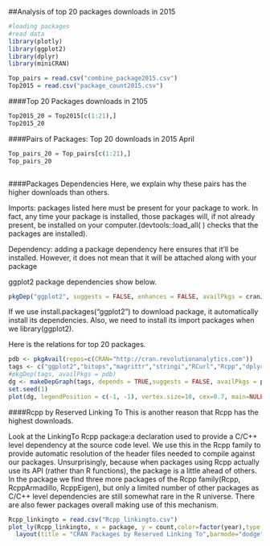 
##Analysis of top 20 packages downloads in 2015

```r
#loading packages
#read data
library(plotly)
library(ggplot2)
library(dplyr)
library(miniCRAN)

Top_pairs = read.csv("combine_package2015.csv")
Top2015 = read.csv("package_count2015.csv")
```

####Top 20 Packages downloads in 2105
```r
Top2015_20 = Top2015[c(1:21),]
Top2015_20

```


####Pairs of Packages: Top 20 downloads in 2015 April
```r
Top_pairs_20 = Top_pairs[c(1:21),]
Top_pairs_20
```


```r


```

####Packages Dependencies
Here, we explain why these pairs has the higher downloads than others.

Imports: packages listed here must be present for your package to work. In fact, any time your package is installed, those packages will, if not already present, be installed on your computer.(devtools::load_all( ) checks that the packages are installed).

Dependency: adding a package dependency here ensures that it’ll be installed. However, it does not mean that it will be attached along with your package

ggplot2 package dependencies show below.
```r
pkgDep("ggplot2", suggests = FALSE, enhances = FALSE, availPkgs = cranJuly2014)
```
If we use install.packages("ggplot2") to download package, it automatically install its dependencies. Also, we need to install its import packages when we library(ggplot2). 


Here is the relations for top 20 packages.
```r
pdb <- pkgAvail(repos=c(CRAN="http://cran.revolutionanalytics.com"))
tags <- c("ggplot2","bitops","magrittr","stringi","RCurl","Rcpp","dplyr")
#pkgDep(tags, availPkgs = pdb)
dg <- makeDepGraph(tags, depends = TRUE,suggests = FALSE, availPkgs = pdb)
set.seed(1)
plot(dg, legendPosition = c(-1, -1), vertex.size=10, cex=0.7, main=NULL)
```

####Rcpp by Reserved Linking To
This is another reason that Rcpp has the highest downloads.

Look at the LinkingTo Rcpp package:a declaration used to provide a C/C++ level dependency at the source code level.
We use this in the Rcpp family to provide automatic resolution of the header files needed to compile against our packages.  Unsurprisingly, because when packages using Rcpp actually use its API (rather than R functions), the package is a little ahead of others. In the package we find three more packages of the Rcpp family(Rcpp, RcppArmadillo, RcppEigen), but only a limited number of other packages as C/C++ level dependencies are still somewhat rare in the R universe. There are also fewer packages overall making use of this mechanism.


```r
Rcpp_linkingto = read.csv("Rcpp_linkingto.csv")
plot_ly(Rcpp_linkingto, x = package, y = count,color=factor(year),type = "bar",text=paste(Rcpp_linkingto$package),colors =c("#0072B2","#E69F00")) %>% 
  layout(title = "CRAN Packages by Reserved Linking To",barmode="dodge",xaxis = list(title = "",tickangle = -15,tickfont = list(size=10)))

```


